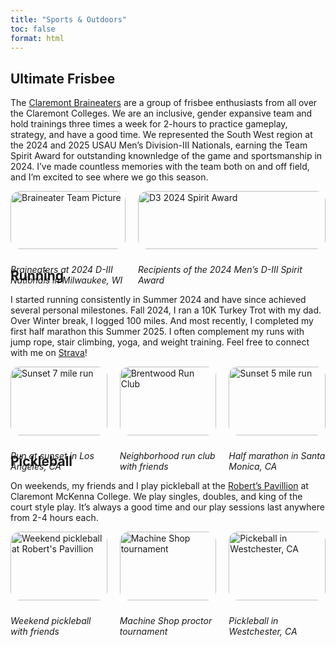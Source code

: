 ```yaml
---
title: "Sports & Outdoors"
toc: false
format: html
---
```

## Ultimate Frisbee ##

<p class="justified-indent"> 
  The [Claremont Braineaters](https://linktr.ee/brainsult) are a group of frisbee enthusiasts from all over the Claremont Colleges. 
  We are an inclusive, gender expansive team and hold trainings three times a week for 2-hours to practice gameplay, strategy, 
  and have a good time. We represented the South West region at the 2024 and 2025 USAU Men's Division-III Nationals, earning the 
  Team Spirit Award for outstanding knownledge of the game and sportsmanship in 2024. I've made countless memories with the 
  team both on and off field, and I'm excited to see where we go this season.
</p>

<div style="display: flex; flex-direction: row; flex-wrap: wrap; gap: 20px;">
<div style="flex: 2; width: 300px;">
  <img src="images/braineaters_nationals.png" alt="Braineater Team Picture" style="width:100%; border-radius: 15px;">
  <div style="height: 10px;"></div>
  <p>
    *Braineaters at 2024 D-III Nationals in Milwaukee, WI*
  </p>
</div>

<div style="flex: 2; min-width: 300px;">
  <img src="images/spirit_award_cropped.png" alt="D3 2024 Spirit Award" style="width:100%; border-radius: 15px;">
  <div style="height: 10px;"></div>
  <p>
    *Recipients of the 2024 Men's D-III Spirit Award*
  </p>
</div>
</div>

## Running ##

<p class="justified-indent"> 
  I started running consistently in Summer 2024 and have since achieved several personal milestones. Fall 2024, I 
  ran a 10K Turkey Trot with my dad. Over Winter break, I logged 100 miles. And most recently, 
  I completed my first half marathon this Summer 2025. I often complement my runs with jump rope, stair climbing, 
  yoga, and weight training. Feel free to connect with me on [Strava](https://strava.app.link/4ifxnmrPQUb)!
</p>

<div style="display: flex; flex-wrap: wrap; gap: 20px;">
  <div style="flex: 1 1 100px;">
  <img src="images/strava.png" alt="Sunset 7 mile run" style="width: 100%; border-radius: 15px;">
  <div style="height: 10px;"></div>
  <p>
    *Run at sunset in Los Angeles, CA*
  </p>
  </div>

  <div style="flex: 1 1 100px;">
  <img src="images/run_club.jpg" alt="Brentwood Run Club" style="width: 100%; border-radius: 15px;">
  <div style="height: 10px;"></div>
  <p>
    *Neighborhood run club with friends*
  </p>
  </div>

  <div style="flex: 1 1 100px;">
  <img src="images/half-marathon.jpg" alt="Sunset 5 mile run" style="width: 100%; border-radius: 15px;">
  <div style="height: 10px;"></div>
  <p>
    *Half marathon in Santa Monica, CA*
  </p>
  </div>
</div>


## Pickleball ##

<p class="justified-indent"> 
  On weekends, my friends and I play pickleball at the [Robert's Pavillion](https://roberts-pavilion.cmc.edu/) at Claremont McKenna College. 
  We play singles, doubles, and king of the court style play. It's always a good time and our play sessions last anywhere from 2-4 hours each.
</p>


<div style="display: flex; flex-wrap: wrap; gap: 20px;">
  <div style="flex: 1 1 100px;">
  <img src="images/broderick_pickleball.png" alt="Weekend pickleball at Robert's Pavillion" style="width: 100%; border-radius: 15px;">
  <div style="height: 10px;"></div>
  <p>
    *Weekend pickleball with friends*
  </p>
  </div>

  <div style="flex: 1 1 100px;">
  <img src="images/proctor_pb.png" alt="Machine Shop tournament" style="width: 100%; border-radius: 15px;">
  <div style="height: 10px;"></div>
  <p>
    *Machine Shop proctor tournament*
  </p>
  </div>

  <div style="flex: 1 1 100px;">
  <img src="images/frisbee_pb.png" alt="Pickeball in Westchester, CA" style="width: 100%; border-radius: 15px;">
  <div style="height: 10px;"></div>
  <p>
    *Pickleball in Westchester, CA*
  </p>
  </div>
</div>